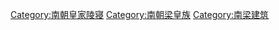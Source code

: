 [[Category:南朝皇家陵寝|Category:南朝皇家陵寝]]
[[Category:南朝梁皇族|Category:南朝梁皇族]]
[[Category:南梁建筑|Category:南梁建筑]]
